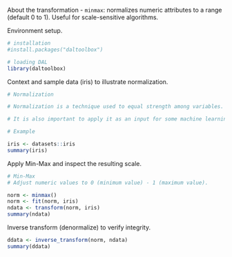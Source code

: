 About the transformation
- `minmax`: normalizes numeric attributes to a range (default 0 to 1). Useful for scale-sensitive algorithms.

Environment setup.
```r
# installation 
#install.packages("daltoolbox")

# loading DAL
library(daltoolbox) 
```

Context and sample data (iris) to illustrate normalization.
```r
# Normalization

# Normalization is a technique used to equal strength among variables. 

# It is also important to apply it as an input for some machine learning methods. 

# Example

iris <- datasets::iris  
summary(iris)
```

Apply Min-Max and inspect the resulting scale.
```r
# Min-Max 
# Adjust numeric values to 0 (minimum value) - 1 (maximum value).

norm <- minmax()
norm <- fit(norm, iris)
ndata <- transform(norm, iris)
summary(ndata)
```

Inverse transform (denormalize) to verify integrity.
```r
ddata <- inverse_transform(norm, ndata)
summary(ddata)
```
